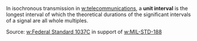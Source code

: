 In isochronous transmission in [[w:telecommunication]]s, a '''unit interval''' is the longest interval of which the theoretical durations of the significant intervals of a signal are all whole multiples. 

Source: [[w:Federal Standard 1037C]] in support of [[w:MIL-STD-188]]